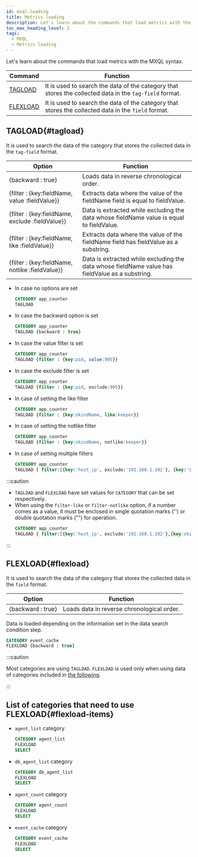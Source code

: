 ```yaml
---
id: mxql-loading
title: Metrics loading
description: Let's learn about the commands that load metrics with the MXQL syntax.
toc_max_heading_level: 2
tags:
  - MXQL
  - Metrics loading
---
```


Let's learn about the commands that load metrics with the MXQL syntax.

| Command               | Function                                                                                                |
| --------------------- | ------------------------------------------------------------------------------------------------------- |
| [TAGLOAD](#tagload)   | It is used to search the data of the category that stores the collected data in the `tag-field` format. |
| [FLEXLOAD](#flexload) | It is used to search the data of the category that stores the collected data in the `field` format.     |

## TAGLOAD{#tagload}

It is used to search the data of the category that stores the collected data in the `tag-field` format.

| Option                                          | Function                                                                                        |
| ----------------------------------------------- | ----------------------------------------------------------------------------------------------- |
| {backward : true}                               | Loads data in reverse chronological order.                                                      |
| {filter : {key:fieldName, value :fieldValue}}   | Extracts data where the value of the fieldName field is equal to fieldValue.                    |
| {filter : {key:fieldName, exclude :fieldValue}} | Data is extracted while excluding the data whose fieldName value is equal to fieldValue.        |
| {filter : {key:fieldName, like :fieldValue}}    | Extracts data where the value of the fieldName field has fieldValue as a substring.             |
| {filter : {key:fieldName, notlike :fieldValue}} | Data is extracted while excluding the data whose fieldName value has fieldValue as a substring. |

-   In case no options are set

    ```sql
    CATEGORY app_counter
    TAGLOAD
    ```

-   In case the backward option is set

    ```sql
    CATEGORY app_counter
    TAGLOAD {backward : true}
    ```

-   In case the value filter is set

    ```sql
    CATEGORY app_counter
    TAGLOAD {filter : {key:pid, value:905}}
    ```

-   In case the exclude filter is set

    ```sql
    CATEGORY app_counter
    TAGLOAD {filter : {key:pid, exclude:905}}
    ```

-   In case of setting the like filter

    ```sql
    CATEGORY app_counter
    TAGLOAD {filter : {key:okindName, like:keeper}}
    ```

-   In case of setting the notlike filter

    ```sql
    CATEGORY app_counter
    TAGLOAD {filter : {key:okindName, notlike:keeper}}
    ```

-   In case of setting multiple filters

    ```sql
    CATEGORY app_counter
    TAGLOAD { filter:[{key:'host_ip', exclude:'192.168.1.102'}, {key:'container', like:'gateway'}] }
    ```

:::caution

-   `TAGLOAD` and `FLEXLOAD` have set values for `CATEGORY` that can be set respectively.
-   When using the `filter-like` or `filter-notlike` option, if a number comes as a value, it must be enclosed in single quotation marks ('') or double quotation marks ("") for operation.
    ```sql
    CATEGORY app_counter
    TAGLOAD { filter:[{key:'host_ip', exclude:'192.168.1.102'},{key:okindName, like:"1"}] }
    ```

:::

## FLEXLOAD{#flexload}

It is used to search the data of the category that stores the collected data in the `field` format.

| Option              | Function                                   |
| ------------------- | ------------------------------------------ |
| {backward : true}   | Loads data in reverse chronological order. |

Data is loaded depending on the information set in the data search condition step.

```sql
CATEGORY event_cache
FLEXLOAD {backward : true}
```

:::caution

Most categories are using `TAGLOAD`. `FLEXLOAD` is used only when using data of categories included in [the following](#flexload-items).

:::

## List of categories that need to use FLEXLOAD{#flexload-items}

-   `agent_list` category

    ```sql
    CATEGORY agent_list
    FLEXLOAD
    SELECT
    ```

-   `db_agent_list` category

    ```sql
    CATEGORY db_agent_list
    FLEXLOAD
    SELECT
    ```

-   `agent_count` category

    ```sql
    CATEGORY agent_count
    FLEXLOAD
    SELECT
    ```

-   `event_cache` category 

    ```sql
    CATEGORY event_cache
    FLEXLOAD
    SELECT
    ```
